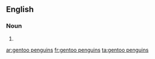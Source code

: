 ==English==

===Noun===
{{head|en|head=[[gentoo]] [[penguins]]}}

# {{plural of|gentoo penguin}}

[[ar:gentoo penguins]]
[[fr:gentoo penguins]]
[[ta:gentoo penguins]]